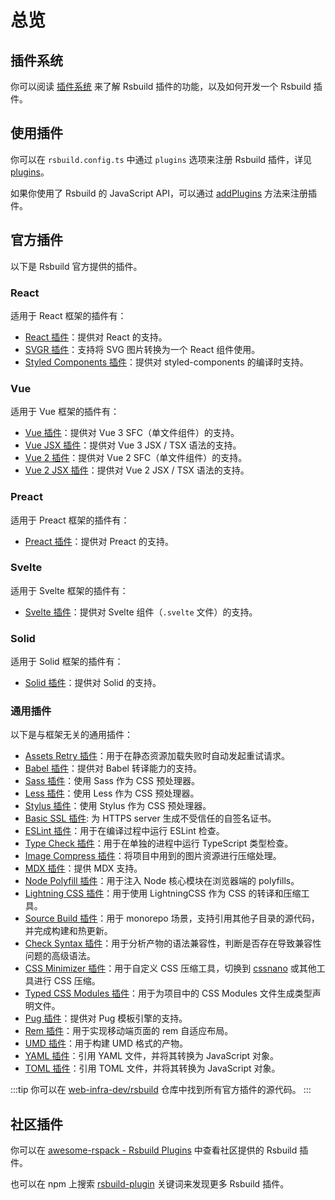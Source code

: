 # 总览

## 插件系统

你可以阅读 [插件系统](/plugins/dev/index) 来了解 Rsbuild 插件的功能，以及如何开发一个 Rsbuild 插件。

## 使用插件

你可以在 `rsbuild.config.ts` 中通过 `plugins` 选项来注册 Rsbuild 插件，详见 [plugins](/config/plugins)。

如果你使用了 Rsbuild 的 JavaScript API，可以通过 [addPlugins](/api/javascript-api/instance#rsbuildaddplugins) 方法来注册插件。

## 官方插件

以下是 Rsbuild 官方提供的插件。

### React

适用于 React 框架的插件有：

- [React 插件](/plugins/list/plugin-react)：提供对 React 的支持。
- [SVGR 插件](/plugins/list/plugin-svgr)：支持将 SVG 图片转换为一个 React 组件使用。
- [Styled Components 插件](/plugins/list/plugin-styled-components)：提供对 styled-components 的编译时支持。

### Vue

适用于 Vue 框架的插件有：

- [Vue 插件](/plugins/list/plugin-vue)：提供对 Vue 3 SFC（单文件组件）的支持。
- [Vue JSX 插件](/plugins/list/plugin-vue-jsx)：提供对 Vue 3 JSX / TSX 语法的支持。
- [Vue 2 插件](/plugins/list/plugin-vue2)：提供对 Vue 2 SFC（单文件组件）的支持。
- [Vue 2 JSX 插件](/plugins/list/plugin-vue2-jsx)：提供对 Vue 2 JSX / TSX 语法的支持。

### Preact

适用于 Preact 框架的插件有：

- [Preact 插件](/plugins/list/plugin-preact)：提供对 Preact 的支持。

### Svelte

适用于 Svelte 框架的插件有：

- [Svelte 插件](/plugins/list/plugin-svelte)：提供对 Svelte 组件（`.svelte` 文件）的支持。

### Solid

适用于 Solid 框架的插件有：

- [Solid 插件](/plugins/list/plugin-solid)：提供对 Solid 的支持。

### 通用插件

以下是与框架无关的通用插件：

- [Assets Retry 插件](/plugins/list/plugin-assets-retry)：用于在静态资源加载失败时自动发起重试请求。
- [Babel 插件](/plugins/list/plugin-babel)：提供对 Babel 转译能力的支持。
- [Sass 插件](/plugins/list/plugin-sass)：使用 Sass 作为 CSS 预处理器。
- [Less 插件](/plugins/list/plugin-less)：使用 Less 作为 CSS 预处理器。
- [Stylus 插件](/plugins/list/plugin-stylus)：使用 Stylus 作为 CSS 预处理器。
- [Basic SSL 插件](https://github.com/rspack-contrib/rsbuild-plugin-basic-ssl): 为 HTTPS server 生成不受信任的自签名证书。
- [ESLint 插件](/plugins/list/plugin-eslint)：用于在编译过程中运行 ESLint 检查。
- [Type Check 插件](/plugins/list/plugin-type-check)：用于在单独的进程中运行 TypeScript 类型检查。
- [Image Compress 插件](/plugins/list/plugin-image-compress)：将项目中用到的图片资源进行压缩处理。
- [MDX 插件](https://github.com/rspack-contrib/rsbuild-plugin-mdx)：提供 MDX 支持。
- [Node Polyfill 插件](/plugins/list/plugin-node-polyfill)：用于注入 Node 核心模块在浏览器端的 polyfills。
- [Lightning CSS 插件](/plugins/list/plugin-lightningcss)：用于使用 LightningCSS 作为 CSS 的转译和压缩工具。
- [Source Build 插件](/plugins/list/plugin-source-build)：用于 monorepo 场景，支持引用其他子目录的源代码，并完成构建和热更新。
- [Check Syntax 插件](/plugins/list/plugin-check-syntax)：用于分析产物的语法兼容性，判断是否存在导致兼容性问题的高级语法。
- [CSS Minimizer 插件](/plugins/list/plugin-css-minimizer)：用于自定义 CSS 压缩工具，切换到 [cssnano](https://github.com/cssnano/cssnano) 或其他工具进行 CSS 压缩。
- [Typed CSS Modules 插件](/plugins/list/plugin-typed-css-modules)：用于为项目中的 CSS Modules 文件生成类型声明文件。
- [Pug 插件](/plugins/list/plugin-pug)：提供对 Pug 模板引擎的支持。
- [Rem 插件](/plugins/list/plugin-rem)：用于实现移动端页面的 rem 自适应布局。
- [UMD 插件](/plugins/list/plugin-umd)：用于构建 UMD 格式的产物。
- [YAML 插件](https://github.com/rspack-contrib/rsbuild-plugin-yaml)：引用 YAML 文件，并将其转换为 JavaScript 对象。
- [TOML 插件](https://github.com/rspack-contrib/rsbuild-plugin-toml)：引用 TOML 文件，并将其转换为 JavaScript 对象。

:::tip
你可以在 [web-infra-dev/rsbuild](https://github.com/web-infra-dev/rsbuild) 仓库中找到所有官方插件的源代码。
:::

## 社区插件

你可以在 [awesome-rspack - Rsbuild Plugins](https://github.com/web-infra-dev/awesome-rspack?tab=readme-ov-file#rsbuild-plugins) 中查看社区提供的 Rsbuild 插件。

也可以在 npm 上搜索 [rsbuild-plugin](https://www.npmjs.com/search?q=rsbuild-plugin&ranking=popularity) 关键词来发现更多 Rsbuild 插件。
